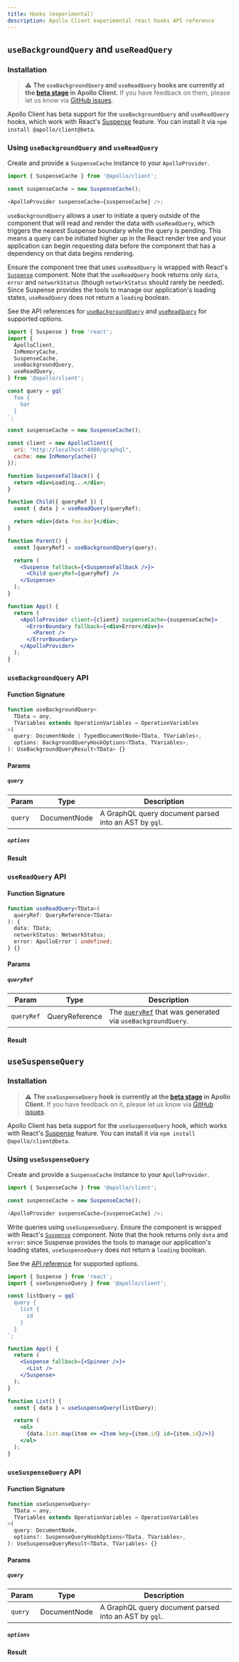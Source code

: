 ```yaml
---
title: Hooks (experimental)
description: Apollo Client experimental react hooks API reference
---
```



## `useBackgroundQuery` and `useReadQuery`

### Installation

> ⚠️ **The `useBackgroundQuery` and `useReadQuery` hooks are currently at the [beta stage](https://www.apollographql.com/docs/resources/product-launch-stages/#alpha--beta) in Apollo Client.** If you have feedback on them, please let us know via [GitHub issues](https://github.com/apollographql/apollo-client/issues/new?assignees=&labels=&template=bug.md).

Apollo Client has beta support for the `useBackgroundQuery` and `useReadQuery` hooks, which work with React's [Suspense](https://react.dev/reference/react/Suspense) feature. You can install it via `npm install @apollo/client@beta`.

### Using `useBackgroundQuery` and `useReadQuery`

Create and provide a `SuspenseCache` instance to your `ApolloProvider`.

```js
import { SuspenseCache } from '@apollo/client';

const suspenseCache = new SuspenseCache();

<ApolloProvider suspenseCache={suspenseCache} />;
```

`useBackgroundQuery` allows a user to initiate a query outside of the component that will read and render the data with `useReadQuery`, which triggers the nearest Suspense boundary while the query is pending. This means a query can be initiated higher up in the React render tree and your application can begin requesting data before the component that has a dependency on that data begins rendering.

Ensure the component tree that uses `useReadQuery` is wrapped with React's [`Suspense`](https://react.dev/reference/react/Suspense) component. Note that the `useReadQuery` hook returns only `data`, `error` and `networkStatus` (though `networkStatus` should rarely be needed). Since Suspense provides the tools to manage our application's loading states, `useReadQuery` does not return a `loading` boolean.

See the API references for [`useBackgroundQuery`](#usebackgroundquery-api) and [`useReadQuery`](#usereadquery-api) for supported options.

```jsx
import { Suspense } from 'react';
import {
  ApolloClient,
  InMemoryCache,
  SuspenseCache,
  useBackgroundQuery,
  useReadQuery,
} from '@apollo/client';

const query = gql`
  foo {
    bar
  }
`;

const suspenseCache = new SuspenseCache();

const client = new ApolloClient({
  uri: "http://localhost:4000/graphql",
  cache: new InMemoryCache()
});

function SuspenseFallback() {
  return <div>Loading...</div>;
}

function Child({ queryRef }) {
  const { data } = useReadQuery(queryRef);

  return <div>{data.foo.bar}</div>;
}

function Parent() {
  const [queryRef] = useBackgroundQuery(query);

  return (
    <Suspense fallback={<SuspenseFallback />}>
      <Child queryRef={queryRef} />
    </Suspense>
  );
}

function App() {
  return (
    <ApolloProvider client={client} suspenseCache={suspenseCache}>
      <ErrorBoundary fallback={<div>Error</div>}>
        <Parent />
      </ErrorBoundary>
    </ApolloProvider>
  );
}

```

### `useBackgroundQuery` API

#### Function Signature

```ts
function useBackgroundQuery<
  TData = any,
  TVariables extends OperationVariables = OperationVariables
>(
  query: DocumentNode | TypedDocumentNode<TData, TVariables>,
  options: BackgroundQueryHookOptions<TData, TVariables>,
): UseBackgroundQueryResult<TData> {}
```

#### Params

##### `query`

| Param   | Type         | Description                                                   |
| ------- | ------------ | ------------------------------------------------------------- |
| `query` | DocumentNode | A GraphQL query document parsed into an AST by `gql`. |


##### `options`

<UseBackgroundQueryOptions />

#### Result

<UseBackgroundQueryResult />

### `useReadQuery` API

#### Function Signature

```ts
function useReadQuery<TData>(
  queryRef: QueryReference<TData>
): {
  data: TData;
  networkStatus: NetworkStatus;
  error: ApolloError | undefined;
} {}
```

#### Params

##### `queryRef`

| Param   | Type         | Description                                                   |
| ------- | ------------ | ------------------------------------------------------------- |
| `queryRef` | QueryReference | The [`queryRef`](#queryref) that was generated via `useBackgroundQuery`. |

#### Result

<UseReadQueryResult />

## `useSuspenseQuery`

### Installation

> ⚠️ **The `useSuspenseQuery` hook is currently at the [beta stage](https://www.apollographql.com/docs/resources/product-launch-stages/#alpha--beta) in Apollo Client.** If you have feedback on it, please let us know via [GitHub issues](https://github.com/apollographql/apollo-client/issues/new?assignees=&labels=&template=bug.md).

Apollo Client has beta support for the `useSuspenseQuery` hook, which works with React's [Suspense](https://react.dev/reference/react/Suspense) feature. You can install it via `npm install @apollo/client@beta`.

### Using `useSuspenseQuery`

Create and provide a `SuspenseCache` instance to your `ApolloProvider`.

```js
import { SuspenseCache } from '@apollo/client';

const suspenseCache = new SuspenseCache();

<ApolloProvider suspenseCache={suspenseCache} />;
```

Write queries using `useSuspenseQuery`. Ensure the component is wrapped with React's [`Suspense`](https://react.dev/reference/react/Suspense) component. Note that the hook returns only `data` and `error`: since Suspense provides the tools to manage our application's loading states, `useSuspenseQuery` does not return a `loading` boolean.

See the [API reference](#usesuspensequery-api) for supported options.

```jsx
import { Suspense } from 'react';
import { useSuspenseQuery } from '@apollo/client';

const listQuery = gql`
  query {
    list {
      id
    }
  }
`;

function App() {
  return (
    <Suspense fallback={<Spinner />}>
      <List />
    </Suspense>
  );
}

function List() {
  const { data } = useSuspenseQuery(listQuery);

  return (
    <ol>
      {data.list.map(item => <Item key={item.id} id={item.id}/>)}
    </ol>
  );
}

```

### `useSuspenseQuery` API

#### Function Signature

```ts
function useSuspenseQuery<
  TData = any,
  TVariables extends OperationVariables = OperationVariables
>(
  query: DocumentNode,
  options?: SuspenseQueryHookOptions<TData, TVariables>,
): UseSuspenseQueryResult<TData, TVariables> {}
```

#### Params

##### `query`

| Param   | Type         | Description                                                   |
| ------- | ------------ | ------------------------------------------------------------- |
| `query` | DocumentNode | A GraphQL query document parsed into an AST by `gql`. |


##### `options`

<UseSuspenseQueryOptions />

#### Result

<UseSuspenseQueryResult />
